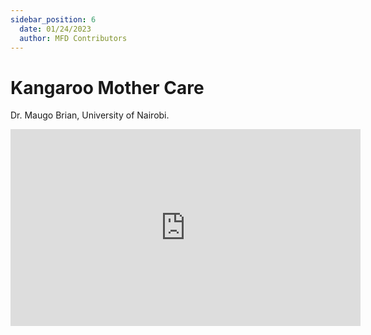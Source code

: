 ```yaml
---
sidebar_position: 6
  date: 01/24/2023
  author: MFD Contributors
---
```


# Kangaroo Mother Care

Dr. Maugo Brian, University of Nairobi.

<div style={{ display: 'flex', justifyContent: 'center' }}>
  <iframe
    width="560"
    height="315"
    src="https://www.youtube-nocookie.com/embed/OhTTeuz0RSE?start=118"
    title="YouTube video player"
    frameborder="0"
    allow="accelerometer; autoplay; clipboard-write; encrypted-media; gyroscope; picture-in-picture; web-share"
    allowfullscreen
  ></iframe>
</div>
